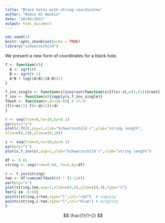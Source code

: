 ```yaml
---
title: "Black holes with string coordinates"
author: "Robin KS Hankin"
date: "10/04/2022"
output: html_document
---
```


```r
set.seed(1)
knitr::opts_chunk$set(echo = TRUE)
library("schwarzschild")
```

We present a new form of coordinates for a black hole.

```r
f <- function(r){
  A <- sqrt(r)
  B <- sqrt(r-1)
  A*B + log((A+B)/(A-B))/2
}

f_inv_single <- function(s){uniroot(function(x){f(x)-s},c(1,61))$root}
f_inv <- function(s){sapply(s,f_inv_single)}
fdash <- function(r,dr=1e-6){ # df/dr
(f(r+dr/2)-f(r-dr/2))/dr
}

r <- seq(from=0,to=10,by=0.1)
par(pty="s")
plot(r,f(r),asp=1,xlab="Schwarzschild r",ylab="string length",
xlim=c(0,10),ylim=c(0,10))
```

```r
s <- seq(from=0,to=10,by=0.1)
par(pty="s")
plot(s,f_inv(s),asp=1,ylab="Schwarzschild r",xlab="string length")
```

```r
df <- 0.01
string <- seq(from=0.04, to=6,by=df)
```

```r
r <- f_inv(string)
tee <- df*cumsum(fdash(r) * (1-1/r))
par(pty="s")
plot(string,tee,asp=1,xlim=c(0,4),ylim=c(0,4),type="n")
for(i in -6:6){
points(string,i+tee,type="l",col="red")  # ingoing
points(string,i-tee,type="l",col="blue") # outgoing
}
```


$$
\frac{1}{1+2}
$$

